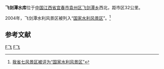 {{Infobox Reservoir | 
|name                     = 飞剑潭水库
|nickname                 = 
|image                    = 
|image_caption            = 
|pushpin_map              = China Jiangxi
|map                      = 
|map_caption              = 
|code                     = BFH10E20902
|class                    = 大（二）型[[水库|水库]]
|location_of_reservoir    = [[江西省|江西省]][[宜春市|宜春市]][[袁州区|袁州区]][[飞剑潭乡|飞剑潭乡]]
|location_of_dam          = [[袁州区|袁州区]][[飞剑潭乡|飞剑潭乡]]
|inflow                   = [[遶市河|遶市河]]
|outflow                  = 
|catchment_area           = 
|reservoir_area           = 7.92
|mean_depth               = 25.00
|maximum_depth            = 
|flood_level              = 
|normal_water_level       = 180.00
|dead_water_level         = 
|island                   = 
|maximum_storage_capacity = 
|normal_storage_capacity  = 1.006亿
|dead_storage_capacity    = 
|elevation_of_dam         = 
|height_of_dam            = 
|length_of_dam            = 
|width_of_dam             = 
|installed_capacity       = 2190千瓦
|start                    = 
|complete                 = 
|cost                     = 
|emigrate                 = 
|latd              = 27
|latm              = 54
|lats              = 50
|latNS             = N
|longd             = 114
|longm             = 06
|longs             = 53
|longEW            = E
|website           = 
|footnotes         = 资料主要来源：<ref>[http://www.jxsl.gov.cn/upload//20090429040716281.doc 江西省重点水库基本情况表.doc]{{dead link|date=十一月 2017 |bot=InternetArchiveBot }}</ref>
}}
<mapframe latitude="27.9322" longitude="114.0995" zoom="12" width="280" height="300" align="right" />
'''飞剑潭水库'''位于[[中国|中国]][[江西省|江西省]][[宜春市|宜春市]][[袁州区|袁州区]][[飞剑潭乡|飞剑潭乡]]西北，距市区32公里。

2004年，飞剑潭水利风景区被列入“[[国家水利风景区|国家水利风景区]]”。<ref>[http://www.jxsl.gov.cn/article.jsp?columnid=1&articleid=859 我省七风景区被评为“国家水利风景区”]{{dead link|date=2018年2月 |bot=InternetArchiveBot |fix-attempted=yes }} </ref>

==参考文献==
<div class="references-small">
<references />
</div>
{{Jiangxi Reservoir}}
[[Category:宜春水库|F飞]]
[[Category:袁州区|F飞]]